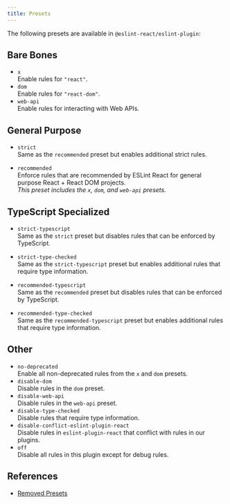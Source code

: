 ```yaml
---
title: Presets
---
```


The following presets are available in `@eslint-react/eslint-plugin`:

## Bare Bones

- `x`\
  Enable rules for `"react"`.
- `dom`\
  Enable rules for `"react-dom"`.
- `web-api`\
  Enable rules for interacting with Web APIs.

## General Purpose

- `strict`\
  Same as the `recommended` preset but enables additional strict rules.

- `recommended`\
  Enforce rules that are recommended by ESLint React for general purpose React + React DOM projects.\
  _This preset includes the `x`, `dom`, and `web-api` presets._

## TypeScript Specialized

- `strict-typescript`\
  Same as the `strict` preset but disables rules that can be enforced by TypeScript.

- `strict-type-checked`\
  Same as the `strict-typescript` preset but enables additional rules that require type information.

- `recommended-typescript`\
  Same as the `recommended` preset but disables rules that can be enforced by TypeScript.

- `recommended-type-checked`\
  Same as the `recommended-typescript` preset but enables additional rules that require type information.

## Other

- `no-deprecated`\
  Enable all non-deprecated rules from the `x` and `dom` presets.
- `disable-dom`\
  Disable rules in the `dom` preset.
- `disable-web-api`\
  Disable rules in the `web-api` preset.
- `disable-type-checked`\
  Disable rules that require type information.
- `disable-conflict-eslint-plugin-react`\
  Disable rules in `eslint-plugin-react` that conflict with rules in our plugins.
- `off`\
  Disable all rules in this plugin except for debug rules.

## References

- [Removed Presets](/docs/removed#presets)
